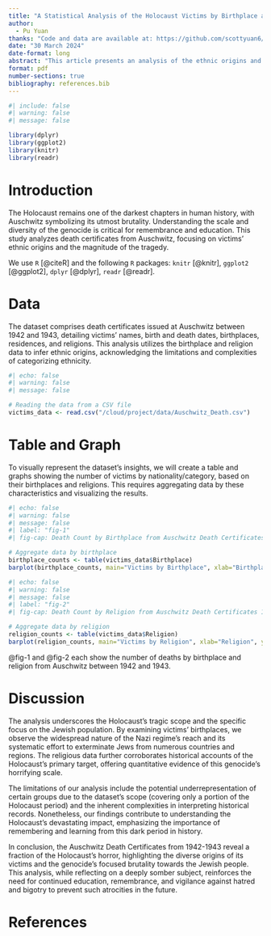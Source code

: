```yaml
---
title: "A Statistical Analysis of the Holocaust Victims by Birthplace and Religion"
author: 
  - Pu Yuan
thanks: "Code and data are available at: https://github.com/scottyuan6/shinny.git. App available at: "
date: "30 March 2024"
date-format: long
abstract: "This article presents an analysis of the ethnic origins and number of Holocaust victims murdered at Auschwitz concentration camp during 1942-1943. By examining a dataset of death certificates, we identify the victims' birthplaces, residences, and religions, offering insights into the diverse backgrounds of those who perished."
format: pdf
number-sections: true
bibliography: references.bib
---
```


```r
#| include: false
#| warning: false
#| message: false

library(dplyr)
library(ggplot2)
library(knitr)
library(readr)
```


# Introduction
The Holocaust remains one of the darkest chapters in human history, with Auschwitz symbolizing its utmost brutality. Understanding the scale and diversity of the genocide is critical for remembrance and education. This study analyzes death certificates from Auschwitz, focusing on victims' ethnic origins and the magnitude of the tragedy.

We use `R` [@citeR] and the following `R` packages: `knitr` [@knitr], `ggplot2` [@ggplot2], `dplyr` [@dplyr], `readr` [@readr].


# Data
The dataset comprises death certificates issued at Auschwitz between 1942 and 1943, detailing victims' names, birth and death dates, birthplaces, residences, and religions. This analysis utilizes the birthplace and religion data to infer ethnic origins, acknowledging the limitations and complexities of categorizing ethnicity.

```r
#| echo: false
#| warning: false
#| message: false

# Reading the data from a CSV file
victims_data <- read.csv("/cloud/project/data/Auschwitz_Death.csv")
```


# Table and Graph
To visually represent the dataset's insights, we will create a table and graphs showing the number of victims by nationality/category, based on their birthplaces and religions. This requires aggregating data by these characteristics and visualizing the results. 

```r
#| echo: false
#| warning: false
#| message: false
#| label: "fig-1"
#| fig-cap: Death Count by Birthplace from Auschwitz Death Certificates 1942-1943

# Aggregate data by birthplace
birthplace_counts <- table(victims_data$Birthplace)
barplot(birthplace_counts, main="Victims by Birthplace", xlab="Birthplace", ylab="Number of Victims")

```

```r
#| echo: false
#| warning: false
#| message: false
#| label: "fig-2"
#| fig-cap: Death Count by Religion from Auschwitz Death Certificates 1942-1943

# Aggregate data by religion
religion_counts <- table(victims_data$Religion)
barplot(religion_counts, main="Victims by Religion", xlab="Religion", ylab="Number of Victims")
```
@fig-1 and @fig-2 each show the number of deaths by birthplace and religion from Auschwitz between 1942 and 1943.


# Discussion
The analysis underscores the Holocaust's tragic scope and the specific focus on the Jewish population. By examining victims' birthplaces, we observe the widespread nature of the Nazi regime's reach and its systematic effort to exterminate Jews from numerous countries and regions. The religious data further corroborates historical accounts of the Holocaust's primary target, offering quantitative evidence of this genocide's horrifying scale.

The limitations of our analysis include the potential underrepresentation of certain groups due to the dataset's scope (covering only a portion of the Holocaust period) and the inherent complexities in interpreting historical records. Nonetheless, our findings contribute to understanding the Holocaust's devastating impact, emphasizing the importance of remembering and learning from this dark period in history.

In conclusion, the Auschwitz Death Certificates from 1942-1943 reveal a fraction of the Holocaust's horror, highlighting the diverse origins of its victims and the genocide's focused brutality towards the Jewish people. This analysis, while reflecting on a deeply somber subject, reinforces the need for continued education, remembrance, and vigilance against hatred and bigotry to prevent such atrocities in the future.


# References
